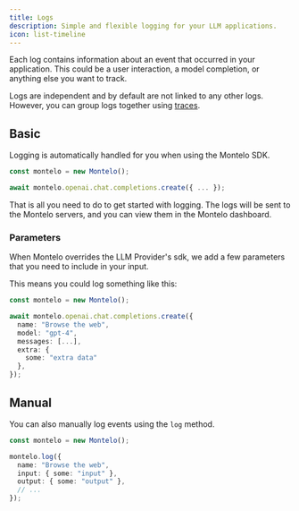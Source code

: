 ```yaml
---
title: Logs
description: Simple and flexible logging for your LLM applications.
icon: list-timeline
---
```


Each log contains information about an event that occurred in your application. This could be a user interaction, a model completion, or anything else you want to track.

Logs are independent and by default are not linked to any other logs. However, you can group logs together using [traces](/traces/traces).

## Basic

Logging is automatically handled for you when using the Montelo SDK.

```typescript
const montelo = new Montelo();

await montelo.openai.chat.completions.create({ ... });
```

That is all you need to do to get started with logging. The logs will be sent to the Montelo servers, and you can view them in the Montelo dashboard.

### Parameters

When Montelo overrides the LLM Provider's sdk, we add a few parameters that you need to include in your input.

This means you could log something like this:

```typescript
const montelo = new Montelo();

await montelo.openai.chat.completions.create({
  name: "Browse the web",
  model: "gpt-4",
  messages: [...],
  extra: {
    some: "extra data"
  },
});
```

## Manual

You can also manually log events using the `log` method.

```typescript
const montelo = new Montelo();

montelo.log({
  name: "Browse the web",
  input: { some: "input" },
  output: { some: "output" },
  // ...
});
```

